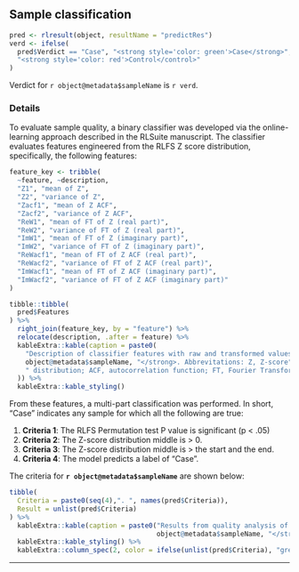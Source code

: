 ## Sample classification

```r
pred <- rlresult(object, resultName = "predictRes")
verd <- ifelse(
  pred$Verdict == "Case", "<strong style='color: green'>Case</strong>", 
  "<strong style='color: red'>Control</control>"
)
```
Verdict for `r object@metadata$sampleName` is `r verd`. 

### Details

To evaluate sample quality, a binary classifier was developed via the online-learning approach described in the RLSuite manuscript. The classifier evaluates features engineered from the RLFS Z score distribution, specifically, the following features:

```r
feature_key <- tribble(
  ~feature, ~description,
  "Z1", "mean of Z",
  "Z2", "variance of Z",
  "Zacf1", "mean of Z ACF",
  "Zacf2", "variance of Z ACF",
  "ReW1", "mean of FT of Z (real part)",
  "ReW2", "variance of FT of Z (real part)",
  "ImW1", "mean of FT of Z (imaginary part)",
  "ImW2", "variance of FT of Z (imaginary part)",
  "ReWacf1", "mean of FT of Z ACF (real part)",
  "ReWacf2", "variance of FT of Z ACF (real part)",
  "ImWacf1", "mean of FT of Z ACF (imaginary part)",
  "ImWacf2", "variance of FT of Z ACF (imaginary part)"
) 

tibble::tibble(
  pred$Features
) %>% 
  right_join(feature_key, by = "feature") %>%
  relocate(description, .after = feature) %>%
  kableExtra::kable(caption = paste0(
    "Description of classifier features with raw and transformed values used to evaluate <strong>", 
    object@metadata$sampleName, "</strong>. Abbrevitations: Z, Z-score",
    " distribution; ACF, autocorrelation function; FT, Fourier Transform."
  )) %>% 
  kableExtra::kable_styling()
```

From these features, a multi-part classification was performed. In short, "Case" indicates any sample for which all the following are true:

1. **Criteria 1**: The RLFS Permutation test P value is significant (p < .05)
2. **Criteria 2**: The Z-score distribution middle is > 0.
3. **Criteria 3**: The Z-score distribution middle is > the start and the end.
4. **Criteria 4**: The model predicts a label of "Case". 

The criteria for **`r object@metadata$sampleName`** are shown below:

```r
tibble(
  Criteria = paste0(seq(4),". ", names(pred$Criteria)),
  Result = unlist(pred$Criteria)
) %>%
  kableExtra::kable(caption = paste0("Results from quality analysis of <strong>",
                                     object@metadata$sampleName, "</strong>")) %>%
  kableExtra::kable_styling() %>%
  kableExtra::column_spec(2, color = ifelse(unlist(pred$Criteria), "green", "red")) 
```

***
